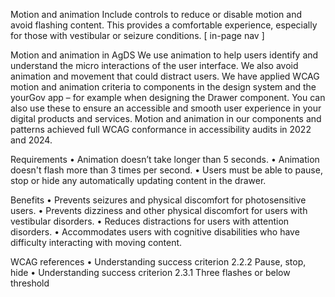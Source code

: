 Motion and animation
Include controls to reduce or disable motion and avoid flashing content. This provides a comfortable experience, especially for those with vestibular or seizure conditions.
[ in-page nav ]

Motion and animation in AgDS
We use animation to help users identify and understand the micro interactions of the user interface. We also avoid animation and movement that could distract users.
We have applied WCAG motion and animation criteria to components in the design system and the yourGov app – for example when designing the Drawer component. You can also use these to ensure an accessible and smooth user experience in your digital products and services.
Motion and animation in our components and patterns achieved full WCAG conformance in accessibility audits in 2022 and 2024.

Requirements 
•	Animation doesn’t take longer than 5 seconds.
•	Animation doesn't flash more than 3 times per second.
•	Users must be able to pause, stop or hide any automatically updating content in the drawer.

Benefits
•	Prevents seizures and physical discomfort for photosensitive users.
•	Prevents dizziness and other physical discomfort for users with vestibular disorders.
•	Reduces distractions for users with attention disorders.
•	Accommodates users with cognitive disabilities who have difficulty interacting with moving content.

WCAG references
•	Understanding success criterion 2.2.2 Pause, stop, hide
•	Understanding success criterion 2.3.1 Three flashes or below threshold  


